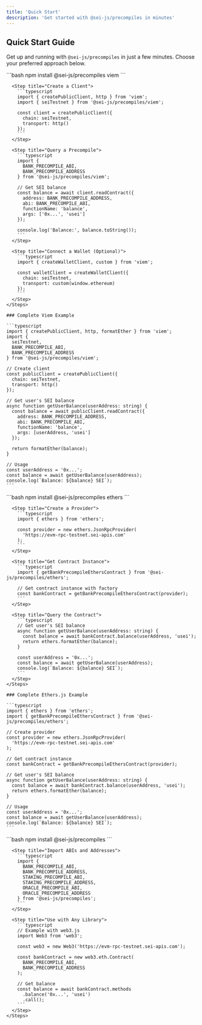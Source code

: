 ```yaml
---
title: 'Quick Start'
description: 'Get started with @sei-js/precompiles in minutes'
---
```


## Quick Start Guide

Get up and running with `@sei-js/precompiles` in just a few minutes. Choose your preferred approach below.

<Tabs>
  <Tab title="Viem">
    <Steps>
      <Step title="Install Dependencies">
        ```bash
        npm install @sei-js/precompiles viem
        ```
      </Step>
      
      <Step title="Create a Client">
        ```typescript
        import { createPublicClient, http } from 'viem';
        import { seiTestnet } from '@sei-js/precompiles/viem';

        const client = createPublicClient({
          chain: seiTestnet,
          transport: http()
        });
        ```
      </Step>
      
      <Step title="Query a Precompile">
        ```typescript
        import { 
          BANK_PRECOMPILE_ABI, 
          BANK_PRECOMPILE_ADDRESS 
        } from '@sei-js/precompiles/viem';

        // Get SEI balance
        const balance = await client.readContract({
          address: BANK_PRECOMPILE_ADDRESS,
          abi: BANK_PRECOMPILE_ABI,
          functionName: 'balance',
          args: ['0x...', 'usei']
        });

        console.log('Balance:', balance.toString());
        ```
      </Step>
      
      <Step title="Connect a Wallet (Optional)">
        ```typescript
        import { createWalletClient, custom } from 'viem';

        const walletClient = createWalletClient({
          chain: seiTestnet,
          transport: custom(window.ethereum)
        });
        ```
      </Step>
    </Steps>

    ### Complete Viem Example

    ```typescript
    import { createPublicClient, http, formatEther } from 'viem';
    import { 
      seiTestnet,
      BANK_PRECOMPILE_ABI,
      BANK_PRECOMPILE_ADDRESS
    } from '@sei-js/precompiles/viem';

    // Create client
    const publicClient = createPublicClient({
      chain: seiTestnet,
      transport: http()
    });

    // Get user's SEI balance
    async function getUserBalance(userAddress: string) {
      const balance = await publicClient.readContract({
        address: BANK_PRECOMPILE_ADDRESS,
        abi: BANK_PRECOMPILE_ABI,
        functionName: 'balance',
        args: [userAddress, 'usei']
      });
      
      return formatEther(balance);
    }

    // Usage
    const userAddress = '0x...';
    const balance = await getUserBalance(userAddress);
    console.log(`Balance: ${balance} SEI`);
    ```
  </Tab>

  <Tab title="Ethers.js">
    <Steps>
      <Step title="Install Dependencies">
        ```bash
        npm install @sei-js/precompiles ethers
        ```
      </Step>
      
      <Step title="Create a Provider">
        ```typescript
        import { ethers } from 'ethers';

        const provider = new ethers.JsonRpcProvider(
          'https://evm-rpc-testnet.sei-apis.com'
        );
        ```
      </Step>
      
      <Step title="Get Contract Instance">
        ```typescript
        import { getBankPrecompileEthersContract } from '@sei-js/precompiles/ethers';

        // Get contract instance with factory
        const bankContract = getBankPrecompileEthersContract(provider);
        ```
      </Step>
      
      <Step title="Query the Contract">
        ```typescript
        // Get user's SEI balance
        async function getUserBalance(userAddress: string) {
          const balance = await bankContract.balance(userAddress, 'usei');
          return ethers.formatEther(balance);
        }

        const userAddress = '0x...';
        const balance = await getUserBalance(userAddress);
        console.log(`Balance: ${balance} SEI`);
        ```
      </Step>
    </Steps>

    ### Complete Ethers.js Example

    ```typescript
    import { ethers } from 'ethers';
    import { getBankPrecompileEthersContract } from '@sei-js/precompiles/ethers';

    // Create provider
    const provider = new ethers.JsonRpcProvider(
      'https://evm-rpc-testnet.sei-apis.com'
    );

    // Get contract instance
    const bankContract = getBankPrecompileEthersContract(provider);

    // Get user's SEI balance
    async function getUserBalance(userAddress: string) {
      const balance = await bankContract.balance(userAddress, 'usei');
      return ethers.formatEther(balance);
    }

    // Usage
    const userAddress = '0x...';
    const balance = await getUserBalance(userAddress);
    console.log(`Balance: ${balance} SEI`);
    ```
  </Tab>

  <Tab title="Other">
    <Steps>
      <Step title="Install Package">
        ```bash
        npm install @sei-js/precompiles
        ```
      </Step>
      
      <Step title="Import ABIs and Addresses">
        ```typescript
        import {
          BANK_PRECOMPILE_ABI,
          BANK_PRECOMPILE_ADDRESS,
          STAKING_PRECOMPILE_ABI,
          STAKING_PRECOMPILE_ADDRESS,
          ORACLE_PRECOMPILE_ABI,
          ORACLE_PRECOMPILE_ADDRESS
        } from '@sei-js/precompiles';
        ```
      </Step>
      
      <Step title="Use with Any Library">
        ```typescript
        // Example with web3.js
        import Web3 from 'web3';

        const web3 = new Web3('https://evm-rpc-testnet.sei-apis.com');

        const bankContract = new web3.eth.Contract(
          BANK_PRECOMPILE_ABI,
          BANK_PRECOMPILE_ADDRESS
        );

        // Get balance
        const balance = await bankContract.methods
          .balance('0x...', 'usei')
          .call();
        ```
      </Step>
    </Steps>
  </Tab>
</Tabs>